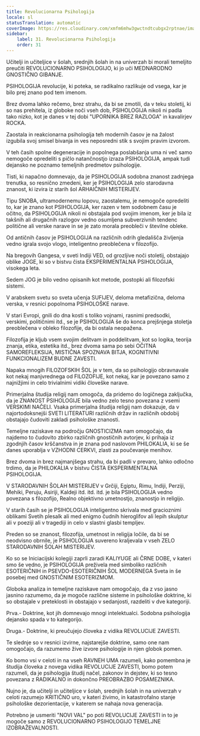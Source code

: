 ```yaml
---
title: Revolucionarna Psihologija
locale: sl
statusTranslation: automatic
coverImage: https://res.cloudinary.com/xmfm6mhw3gwctndtcubgx2rptnae/image/upload/v1740337243/small_cover_educacion_fundamental_a051170f1c.webp
sidebar:
    label: 31. Revolucionarna Psihologija
    order: 31
---
```

Učitelji in učiteljice v šolah, srednjih šolah in na univerzah bi morali temeljito preučiti REVOLUCIONARNO PSIHOLOGIJO, ki jo uči MEDNARODNO GNOSTIČNO GIBANJE.

PSIHOLOGIJA revolucije, ki poteka, se radikalno razlikuje od vsega, kar je bilo prej znano pod tem imenom.

Brez dvoma lahko rečemo, brez strahu, da bi se zmotili, da v teku stoletij, ki so nas prehitela, iz globoke noči vseh dob, PSIHOLOGIJA nikoli ni padla tako nizko, kot je danes v tej dobi "UPORNIKA BREZ RAZLOGA" in kavalirjev ROCKA.

Zaostala in reakcionarna psihologija teh modernih časov je na žalost izgubila svoj smisel bivanja in ves neposredni stik s svojim pravim izvorom.

V teh časih spolne degeneracije in popolnega poslabšanja uma ni več samo nemogoče opredeliti s pičlo natančnostjo izraza PSIHOLOGIJA, ampak tudi dejansko ne poznamo temeljnih predmetov psihologije.

Tisti, ki napačno domnevajo, da je PSIHOLOGIJA sodobna znanost zadnjega trenutka, so resnično zmedeni, ker je PSIHOLOGIJA zelo starodavna znanost, ki izvira iz starih šol ARHAIČNIH MISTERIJEV.

Tipu SNOBA, ultramodernemu lopovu, zaostalemu, je nemogoče opredeliti to, kar je znano kot PSIHOLOGIJA, ker razen v tem sodobnem času je očitno, da PSIHOLOGIJA nikoli ni obstajala pod svojim imenom, ker je bila iz takšnih ali drugačnih razlogov vedno osumljena subverzivnih tendenc politične ali verske narave in se je zato morala preobleči v številne obleke.

Od antičnih časov je PSIHOLOGIJA na različnih odrih gledališča življenja vedno igrala svojo vlogo, inteligentno preoblečena v filozofijo.

Na bregovih Gangesa, v sveti Indiji VED, od grozljive noči stoletij, obstajajo oblike JOGE, ki so v bistvu čista EKSPERIMENTALNA PSIHOLOGIJA, visokega leta.

Sedem JOG je bilo vedno opisanih kot metode, postopki ali filozofski sistemi.

V arabskem svetu so sveta učenja SUFIJEV, deloma metafizična, deloma verska, v resnici popolnoma PSIHOLOŠKE narave.

V stari Evropi, gnili do dna kosti s toliko vojnami, rasnimi predsodki, verskimi, političnimi itd., se je PSIHOLOGIJA še do konca prejšnjega stoletja preoblečena v obleko filozofije, da bi ostala neopažena.

Filozofija je kljub vsem svojim delitvam in poddelitvam, kot so logika, teorija znanja, etika, estetika itd., brez dvoma sama po sebi OČITNA SAMOREFLEKSIJA, MISTIČNA SPOZNAVA BITJA, KOGNITIVNI FUNKCIONALIZEM BUDNE ZAVESTI.

Napaka mnogih FILOZOFSKIH ŠOL je v tem, da so psihologijo obravnavale kot nekaj manjvrednega od FILOZOFIJE, kot nekaj, kar je povezano samo z najnižjimi in celo trivialnimi vidiki človeške narave.

Primerjalna študija religij nam omogoča, da pridemo do logičnega zaključka, da je ZNANOST PSIHOLOGIJE bila vedno zelo tesno povezana z vsemi VERSKIMI NAČELI. Vsaka primerjalna študija religij nam dokazuje, da v najortodoksnejši SVETI LITERATURI različnih držav in različnih obdobij obstajajo čudoviti zakladi psihološke znanosti.

Temeljne raziskave na področju GNOSTICIZMA nam omogočajo, da najdemo to čudovito zbirko različnih gnostičnih avtorjev, ki prihaja iz zgodnjih časov krščanstva in je znana pod naslovom PHILOKALIA, ki se še danes uporablja v VZHODNI CERKVI, zlasti za poučevanje menihov.

Brez dvoma in brez najmanjšega strahu, da bi padli v prevaro, lahko odločno trdimo, da je PHILOKALIA v bistvu ČISTA EKSPERIMENTALNA PSIHOLOGIJA.

V STARODAVNIH ŠOLAH MISTERIJEV v Grčiji, Egiptu, Rimu, Indiji, Perziji, Mehiki, Peruju, Asiriji, Kaldeji itd. itd. itd. je bila PSIHOLOGIJA vedno povezana s filozofijo, Realno objektivno umetnostjo, znanostjo in religijo.

V starih časih se je PSIHOLOGIJA inteligentno skrivala med gracioznimi oblikami Svetih plesalk ali med enigmo čudnih hieroglifov ali lepih skulptur ali v poeziji ali v tragediji in celo v slastni glasbi templjev.

Preden so se znanost, filozofija, umetnost in religija ločile, da bi se neodvisno obrnile, je PSIHOLOGIJA suvereno kraljevala v vseh ZELO STARODAVNIH ŠOLAH MISTERIJEV.

Ko so se Iniciacijski kolegiji zaprli zaradi KALIYUGE ali ČRNE DOBE, v kateri smo še vedno, je PSIHOLOGIJA preživela med simboliko različnih ESOTERIČNIH in PSEVDO-ESOTERIČNIH ŠOL MODERNEGA Sveta in še posebej med GNOSTIČNIM ESOTERIZMOM.

Globoka analiza in temeljne raziskave nam omogočajo, da z vso jasno jasnino razumemo, da je mogoče različne sisteme in psihološke doktrine, ki so obstajale v preteklosti in obstajajo v sedanjosti, razdeliti v dve kategoriji.

Prva.- Doktrine, kot jih domnevajo mnogi intelektualci. Sodobna psihologija dejansko spada v to kategorijo.

Druga.- Doktrine, ki preučujejo človeka z vidika REVOLUCIJE ZAVESTI.

Te slednje so v resnici izvirne, najstarejše doktrine, samo one nam omogočajo, da razumemo žive izvore psihologije in njen globok pomen.

Ko bomo vsi v celoti in na vseh RAVNEH UMA razumeli, kako pomembna je študija človeka z novega vidika REVOLUCIJE ZAVESTI, bomo potem razumeli, da je psihologija študij načel, zakonov in dejstev, ki so tesno povezana z RADIKALNO in dokončno PREOBRAZBO POSAMEZNIKA.

Nujno je, da učitelji in učiteljice v šolah, srednjih šolah in na univerzah v celoti razumejo KRITIČNO uro, v kateri živimo, in katastrofalno stanje psihološke dezorientacije, v katerem se nahaja nova generacija.

Potrebno je usmeriti "NOVI VAL" po poti REVOLUCIJE ZAVESTI in to je mogoče samo z REVOLUCIONARNO PSIHOLOGIJO TEMELJNE IZOBRAŽEVALNOSTI.

